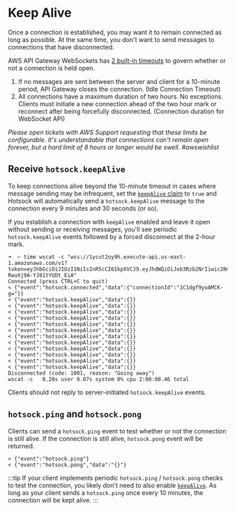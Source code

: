 # Keep Alive

Once a connection is established, you may want it to remain connected as long as possible. At the same time, you don't want to send messages to connections that have disconnected.

AWS API Gateway WebSockets has [2 built-in timeouts](https://docs.aws.amazon.com/apigateway/latest/developerguide/limits.html#apigateway-execution-service-websocket-limits-table) to govern whether or not a connection is held open.

1. If no messages are sent between the server and client for a 10-minute period, API Gateway closes the connection. (Idle Connection Timeout)
1. All connections have a maximum duration of two hours. No exceptions. Clients must initiate a new connection ahead of the two hour mark or reconnect after being forcefully disconnected. (Connection duration for WebSocket API)

_Please open tickets with AWS Support requesting that these limits be configurable. It's understandable that connections can't remain open forever, but a hard limit of 8 hours or longer would be swell. #awswishlist_

## Receive `hotsock.keepAlive`

To keep connections alive beyond the 10-minute timeout in cases where message sending may be infrequent, set the [`keepAlive` claim](./claims.mdx#keepAlive) to `true` and Hotsock will automatically send a `hotsock.keepAlive` message to the connection every 9 minutes and 30 seconds (or so).

If you establish a connection with `keepAlive` enabled and leave it open without sending or receiving messages, you'll see periodic `hotsock.keepAlive` events followed by a forced disconnect at the 2-hour mark.

```
➜  ~ time wscat -c "wss://1ycut2oy9h.execute-api.us-east-1.amazonaws.com/v1?token=eyJhbGciOiJIUzI1NiIsInR5cCI6IkpXVCJ9.eyJhdWQiOiJob3Rzb2NrIiwic2NvcGUiOiJhdXRoIiwidWlkIjoiamFtZXMiLCJleHAiOjE2ODUxMzk3ODYsImNoYW5uZWxSdWxlcyI6eyJob3QqIjp7fSwic3BlY2lmaWMiOnt9fX0.aCYTDYNKUvcRss_zlKeSx-RwuXj9A-YJ81tYUDt_EiA"
Connected (press CTRL+C to quit)
< {"event":"hotsock.connected","data":{"connectionId":"JC1dgf9yoAMCK-g="}}
< {"event":"hotsock.keepAlive","data":{}}
< {"event":"hotsock.keepAlive","data":{}}
< {"event":"hotsock.keepAlive","data":{}}
< {"event":"hotsock.keepAlive","data":{}}
< {"event":"hotsock.keepAlive","data":{}}
< {"event":"hotsock.keepAlive","data":{}}
< {"event":"hotsock.keepAlive","data":{}}
< {"event":"hotsock.keepAlive","data":{}}
< {"event":"hotsock.keepAlive","data":{}}
< {"event":"hotsock.keepAlive","data":{}}
< {"event":"hotsock.keepAlive","data":{}}
< {"event":"hotsock.keepAlive","data":{}}
Disconnected (code: 1001, reason: "Going away")
wscat -c   0.20s user 0.07s system 0% cpu 2:00:00.46 total
```

Clients should not reply to server-initiated `hotsock.keepAlive` events.

<!-- ## Send `hotsock.heartbeat`

Like other TCP-based protocols, WebSockets will happily assume that connections are still alive until proven otherwise or until they are explicitly closed. There are many circumstances, however, where the connection is dead but one side doesn't know it yet. Unexpected network disconnects and computers going to sleep are some examples of where this can happen.

Both [standard](../channels/standard) and [presence](../channels/presence) channels support optional [connection heartbeats](./claims.mdx).

This is particularly useful for [presence channels](../channels/presence) when accuracy of connected members is critical and your application cannot withstand a delay in detecting dropped connections.

If enabled, the client _must_ send a `hotsock.heartbeat` event on the WebSocket at least as often as specified in the `clientHeartbeatInterval` claim.

The backend records receipt of this message, but does not send a reply. Avoid over-sending heartbeats, as each heartbeat incurs a database write and a billable API Gateway message.

```
> {"event":"hotsock.heartbeat"}
>
```

If the server does not receive a heartbeat message from the client within the timeframe specified by the `clientHeartbeatInterval` claim, that connection is forcefully closed by the server.-->

## `hotsock.ping` and `hotsock.pong`

Clients can send a `hotsock.ping` event to test whether or not the connection is still alive. If the connection is still alive, `hotsock.pong` event will be returned.

```
> {"event":"hotsock.ping"}
< {"event":"hotsock.pong","data":"{}"}
```

:::tip
If your client implements periodic `hotsock.ping` / `hotsock.pong` checks to test the connection, you likely don't need to also enable [`keepAlive`](#receive-hotsockkeepalive). As long as your client sends a `hotsock.ping` once every 10 minutes, the connection will be kept alive.
:::
